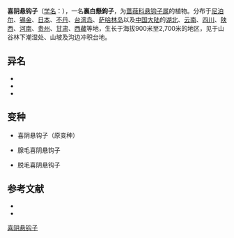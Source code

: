 {{Speciesbox
| name = 喜阴悬钩子
| status = 
| status_system = 
| image =
| genus = Rubus
| species = mesogaeus
| authority = Focke
}}

'''喜阴悬钩子'''（[[学名|学名]]：{{lang|la|''Rubus mesogaeus''}}），一名'''裏白懸鉤子'''，为[[蔷薇科|蔷薇科]][[悬钩子属|悬钩子属]]的植物。分布于[[尼泊尔|尼泊尔]]、[[锡金|锡金]]、[[日本|日本]]、[[不丹|不丹]]、[[台湾岛|台湾岛]]、[[萨哈林岛|萨哈林岛]]以及[[中国大陆|中国大陆]]的[[湖北|湖北]]、[[云南|云南]]、[[四川|四川]]、[[陕西|陕西]]、[[河南|河南]]、[[贵州|贵州]]、[[甘肃|甘肃]]、[[西藏|西藏]]等地，生长于海拔900米至2,700米的地区，见于山谷林下潮湿处、山坡及沟边冲积台地。

== 异名 ==
* {{lang|la|''Rubus mesogaeus'' Focke var. ''glabrescens'' Yu et Lu}}
* {{lang|la|''Rubus mesogaeus'' Focke var. ''incisus'' Cardot}}
* {{lang|la|''Rubus mesogaeus'' Focke var. ''oxycomus'' Focke}}

== 变种 ==
* {{lang|la|''Rubus mesogaeus'' var. ''mesogaeus''}} 喜阴悬钩子（原变种）
* {{lang|la|''Rubus mesogaeus'' var. ''oxycomus''}} 腺毛喜阴悬钩子
* {{lang|la|''Rubus mesogaeus'' var. ''glabrescens''}} 脱毛喜阴悬钩子

== 参考文献 ==

* {{cite web| url =http://www.bioinfo.cn/db05/KmzwSpecies.php?action=view&id=19309| title =喜阴悬钩子（原变种）| work =《中国高等植物数据库全库》| publisher =中国科学院微生物研究所| author =昆明植物研究所| accessdate =2009-02-25| deadurl =yes| archiveurl =https://web.archive.org/web/20160305012841/http://www.bioinfo.cn/db05/KmzwSpecies.php?action=view&id=19309| archivedate =2016-03-05}}
* {{TaiBNET| zh=裏白懸鉤子 | id=204220 | binomial=Rubus mesogaeus | authority=Focke, 1901 | var= | accessdate=2013-01-24}}
{{Taxonbar|from=Q4727550}}

[[Category:悬钩子属|喜阴悬钩子]]


{{植物小作品}}